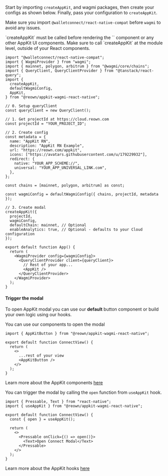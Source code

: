 Start by importing `createAppKit`, and wagmi packages, then create your configs as shown below.
Finally, pass your configuration to `createAppKit`.

<Note>

Make sure you import `@walletconnect/react-native-compat` before `wagmi` to avoid any issues.

</Note>

<Warning>
`createAppKit` must be called before rendering the `<AppKit />` component or any other AppKit UI components. Make sure to call `createAppKit` at the module level, outside of your React components.
</Warning>

```tsx
import "@walletconnect/react-native-compat";
import { WagmiProvider } from "wagmi";
import { mainnet, polygon, arbitrum } from "@wagmi/core/chains";
import { QueryClient, QueryClientProvider } from "@tanstack/react-query";
import {
  createAppKit,
  defaultWagmiConfig,
  AppKit,
} from "@reown/appkit-wagmi-react-native";

// 0. Setup queryClient
const queryClient = new QueryClient();

// 1. Get projectId at https://cloud.reown.com
const projectId = "YOUR_PROJECT_ID";

// 2. Create config
const metadata = {
  name: "AppKit RN",
  description: "AppKit RN Example",
  url: "https://reown.com/appkit",
  icons: ["https://avatars.githubusercontent.com/u/179229932"],
  redirect: {
    native: "YOUR_APP_SCHEME://",
    universal: "YOUR_APP_UNIVERSAL_LINK.com",
  },
};

const chains = [mainnet, polygon, arbitrum] as const;

const wagmiConfig = defaultWagmiConfig({ chains, projectId, metadata });

// 3. Create modal
createAppKit({
  projectId,
  wagmiConfig,
  defaultChain: mainnet, // Optional
  enableAnalytics: true, // Optional - defaults to your Cloud configuration
});

export default function App() {
  return (
    <WagmiProvider config={wagmiConfig}>
      <QueryClientProvider client={queryClient}>
        // Rest of your app...
        <AppKit />
      </QueryClientProvider>
    </WagmiProvider>
  );
}
```

#### Trigger the modal

To open AppKit modal you can use our **default** button component or build your own logic using our hooks.

<Tabs>
<Tab title="Components">
You can use our components to open the modal

```tsx
import { AppKitButton } from "@reown/appkit-wagmi-react-native";

export default function ConnectView() {
  return (
    <>
      ...rest of your view
      <AppKitButton />
    </>
  );
}
```

Learn more about the AppKit components [here](../../core/components)

</Tab>
<Tab title="Hooks">

You can trigger the modal by calling the `open` function from `useAppKit` hook.

```tsx
import { Pressable, Text } from "react-native";
import { useAppKit } from "@reown/appkit-wagmi-react-native";

export default function ConnectView() {
  const { open } = useAppKit();

  return (
    <>
      <Pressable onClick={() => open()}>
        <Text>Open Connect Modal</Text>
      </Pressable>
    </>
  );
}
```

Learn more about the AppKit hooks [here](../../core/hooks)

</Tab>
</Tabs>
